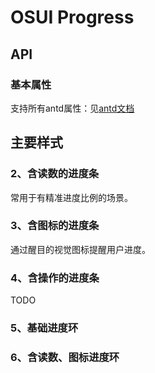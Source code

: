 
<Meta title="设计文档/Progress 进度条"  />

# OSUI Progress

## API

### 基本属性

支持所有antd属性：见[antd文档](https://ant.design/components/progress-cn/#API)

## 主要样式

<Canvas>
  <Story name="Demo" story={stories.Demo} />
</Canvas>

### 2、含读数的进度条

常用于有精准进度比例的场景。

<Canvas>
  <Story name="Status" story={stories.Status} />
</Canvas>

### 3、含图标的进度条

通过醒目的视觉图标提醒用户进度。

<Canvas>
  <Story name="StatusIcon" story={stories.StatusIcon} />
</Canvas>

### 4、含操作的进度条

TODO

### 5、基础进度环

<Canvas>
  <Story name="Circle" story={stories.Circle} />
</Canvas>

### 6、含读数、图标进度环

<Canvas>
  <Story name="CircleInfo" story={stories.CircleInfo} />
</Canvas>
